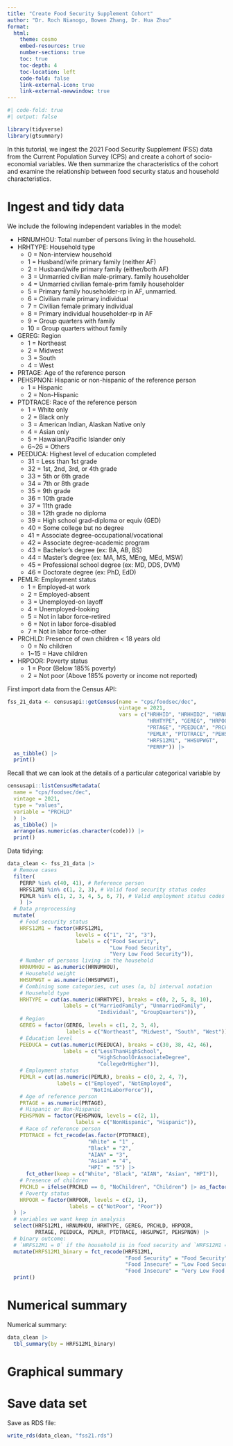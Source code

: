 ```yaml
---
title: "Create Food Security Supplement Cohort"
author: "Dr. Roch Nianogo, Bowen Zhang, Dr. Hua Zhou"
format:
  html:
    theme: cosmo
    embed-resources: true
    number-sections: true
    toc: true
    toc-depth: 4
    toc-location: left
    code-fold: false
    link-external-icon: true
    link-external-newwindow: true
---
```


```r
#| code-fold: true
#| output: false

library(tidyverse)
library(gtsummary)
```

In this tutorial, we ingest the 2021 Food Security Supplement (FSS) data from the Current Population Survey (CPS) and create a cohort of socio-economial variables. We then summarize the characteristics of the cohort and examine the relationship between food security status and household characteristics.

# Ingest and tidy data

We include the following independent variables in the model:

-   HRNUMHOU: Total number of persons living in the household.
-   HRHTYPE: Household type
    -   0 = Non-interview household
    -   1 = Husband/wife primary family (neither AF)
    -   2 = Husband/wife primary family (either/both AF)
    -   3 = Unmarried civilian male-primary. family householder
    -   4 = Unmarried civilian female-prim family householder
    -   5 = Primary family householder-rp in AF, unmarried.
    -   6 = Civilian male primary individual
    -   7 = Civilian female primary individual
    -   8 = Primary individual householder-rp in AF
    -   9 = Group quarters with family
    -   10 = Group quarters without family
-   GEREG: Region
    -   1 = Northeast
    -   2 = Midwest
    -   3 = South
    -   4 = West
-   PRTAGE: Age of the reference person
-   PEHSPNON: Hispanic or non-hispanic of the reference person
    -   1 = Hispanic
    -   2 = Non-Hispanic
-   PTDTRACE: Race of the reference person
    -   1 = White only
    -   2 = Black only
    -   3 = American Indian, Alaskan Native only
    -   4 = Asian only
    -   5 = Hawaiian/Pacific Islander only
    -   6\~26 = Others
-   PEEDUCA: Highest level of education completed
    -   31 = Less than 1st grade
    -   32 = 1st, 2nd, 3rd, or 4th grade
    -   33 = 5th or 6th grade
    -   34 = 7th or 8th grade
    -   35 = 9th grade
    -   36 = 10th grade
    -   37 = 11th grade
    -   38 = 12th grade no diploma
    -   39 = High school grad-diploma or equiv (GED)
    -   40 = Some college but no degree
    -   41 = Associate degree-occupational/vocational
    -   42 = Associate degree-academic program
    -   43 = Bachelor's degree (ex: BA, AB, BS)
    -   44 = Master's degree (ex: MA, MS, MEng, MEd, MSW)
    -   45 = Professional school degree (ex: MD, DDS, DVM)
    -   46 = Doctorate degree (ex: PhD, EdD)
-   PEMLR: Employment status
    -   1 = Employed-at work
    -   2 = Employed-absent
    -   3 = Unemployed-on layoff
    -   4 = Unemployed-looking
    -   5 = Not in labor force-retired
    -   6 = Not in labor force-disabled
    -   7 = Not in labor force-other
-   PRCHLD: Presence of own children \< 18 years old
    -   0 = No children
    -   1\~15 = Have children
-   HRPOOR: Poverty status
    -   1 = Poor (Below 185% poverty)
    -   2 = Not poor (Above 185% poverty or income not reported)

First import data from the Census API:

```r
fss_21_data <- censusapi::getCensus(name = "cps/foodsec/dec",
                                    vintage = 2021,
                                    vars = c("HRHHID", "HRHHID2", "HRNUMHOU",
                                             "HRHTYPE", "GEREG", "HRPOOR",
                                             "PRTAGE", "PEEDUCA", "PRCHLD",
                                             "PEMLR", "PTDTRACE", "PEHSPNON",
                                             "HRFS12M1", "HHSUPWGT",
                                             "PERRP")) |>
  as_tibble() |>
  print()
```

Recall that we can look at the details of a particular categorical variable by

```r
censusapi::listCensusMetadata(
  name = "cps/foodsec/dec",
  vintage = 2021,
  type = "values",
  variable = "PRCHLD"
  ) |>
  as_tibble() |>
  arrange(as.numeric(as.character(code))) |>
  print()
```

Data tidying:

```r
data_clean <- fss_21_data |>
  # Remove cases
  filter(
    PERRP %in% c(40, 41), # Reference person
    HRFS12M1 %in% c(1, 2, 3), # Valid food security status codes
    PEMLR %in% c(1, 2, 3, 4, 5, 6, 7), # Valid employment status codes
    ) |>
  # Data preprocessing
  mutate(
    # Food security status
    HRFS12M1 = factor(HRFS12M1,
                      levels = c("1", "2", "3"),
                      labels = c("Food Security",
                                 "Low Food Security",
                                 "Very Low Food Security")),
    # Number of persons living in the household
    HRNUMHOU = as.numeric(HRNUMHOU),
    # Household weight
    HHSUPWGT = as.numeric(HHSUPWGT),
    # Combining some categories, cut uses (a, b] interval notation
    # Household type
    HRHTYPE = cut(as.numeric(HRHTYPE), breaks = c(0, 2, 5, 8, 10),
                  labels = c("MarriedFamily", "UnmarriedFamily",
                             "Individual", "GroupQuarters")),
    # Region
    GEREG = factor(GEREG, levels = c(1, 2, 3, 4),
                   labels = c("Northeast", "Midwest", "South", "West")),
    # Education level
    PEEDUCA = cut(as.numeric(PEEDUCA), breaks = c(30, 38, 42, 46),
                  labels = c("LessThanHighSchool",
                             "HighSchoolOrAssociateDegree",
                             "CollegeOrHigher")),
    # Employment status
    PEMLR = cut(as.numeric(PEMLR), breaks = c(0, 2, 4, 7),
                labels = c("Employed", "NotEmployed",
                           "NotInLaborForce")),
    # Age of reference person
    PRTAGE = as.numeric(PRTAGE),
    # Hispanic or Non-Hispanic
    PEHSPNON = factor(PEHSPNON, levels = c(2, 1),
                      labels = c("NonHispanic", "Hispanic")),
    # Race of reference person
    PTDTRACE = fct_recode(as.factor(PTDTRACE),
                          "White" = "1" ,
                          "Black" = "2",
                          "AIAN" = "3",
                          "Asian" = "4",
                          "HPI" = "5") |>
      fct_other(keep = c("White", "Black", "AIAN", "Asian", "HPI")),
    # Presence of children
    PRCHLD = ifelse(PRCHLD == 0, "NoChildren", "Children") |> as_factor() |> relevel(ref = "NoChildren"),
    # Poverty status
    HRPOOR = factor(HRPOOR, levels = c(2, 1),
                    labels = c("NotPoor", "Poor"))
  ) |>
  # variables we want keep in analysis
  select(HRFS12M1, HRNUMHOU, HRHTYPE, GEREG, PRCHLD, HRPOOR,
         PRTAGE, PEEDUCA, PEMLR, PTDTRACE, HHSUPWGT, PEHSPNON) |>
  # binary outcome:
  # `HRFS12M1 = 0` if the household is in food security and `HRFS12M1 = 1` o/w
  mutate(HRFS12M1_binary = fct_recode(HRFS12M1,
                                      "Food Security" = "Food Security",
                                      "Food Insecure" = "Low Food Security",
                                      "Food Insecure" = "Very Low Food Security")) |>
  print()
```

# Numerical summary

Numerical summary:
```r
data_clean |>
  tbl_summary(by = HRFS12M1_binary)
```

# Graphical summary


# Save data set

Save as RDS file:
```r
write_rds(data_clean, "fss21.rds")
```